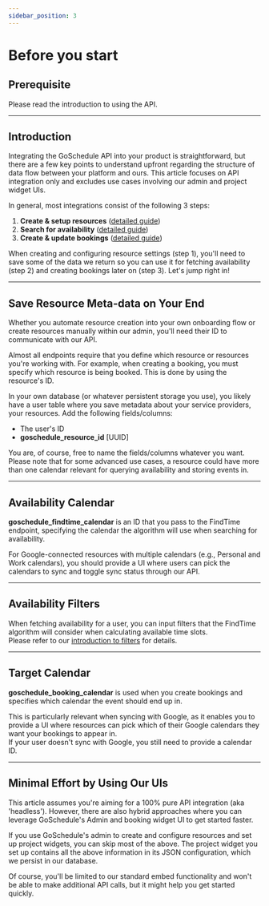 ```yaml
---
sidebar_position: 3
---
```

# Before you start

## Prerequisite

Please read the introduction to using the API.

---

## Introduction

Integrating the GoSchedule API into your product is straightforward, but there are a few key points to understand upfront regarding the structure of data flow between your platform and ours. This article focuses on API integration only and excludes use cases involving our admin and project widget UIs.

In general, most integrations consist of the following 3 steps:

1. **Create & setup resources** ([detailed guide](#))
2. **Search for availability** ([detailed guide](#))
3. **Create & update bookings** ([detailed guide](#))

When creating and configuring resource settings (step 1), you'll need to save some of the data we return so you can use it for fetching availability (step 2) and creating bookings later on (step 3). Let's jump right in!

---

## Save Resource Meta-data on Your End

Whether you automate resource creation into your own onboarding flow or create resources manually within our admin, you'll need their ID to communicate with our API.

Almost all endpoints require that you define which resource or resources you're working with. For example, when creating a booking, you must specify which resource is being booked. This is done by using the resource's ID.

In your own database (or whatever persistent storage you use), you likely have a user table where you save metadata about your service providers, your resources. Add the following fields/columns:

- The user's ID
- **goschedule_resource_id** [UUID]

You are, of course, free to name the fields/columns whatever you want.  
Please note that for some advanced use cases, a resource could have more than one calendar relevant for querying availability and storing events in.

---

## Availability Calendar

**goschedule_findtime_calendar** is an ID that you pass to the FindTime endpoint, specifying the calendar the algorithm will use when searching for availability.

For Google-connected resources with multiple calendars (e.g., Personal and Work calendars), you should provide a UI where users can pick the calendars to sync and toggle sync status through our API.

---

## Availability Filters

When fetching availability for a user, you can input filters that the FindTime algorithm will consider when calculating available time slots.  
Please refer to our [introduction to filters](#) for details.

---

## Target Calendar

**goschedule_booking_calendar** is used when you create bookings and specifies which calendar the event should end up in.

This is particularly relevant when syncing with Google, as it enables you to provide a UI where resources can pick which of their Google calendars they want your bookings to appear in.  
If your user doesn't sync with Google, you still need to provide a calendar ID.

---

## Minimal Effort by Using Our UIs

This article assumes you're aiming for a 100% pure API integration (aka 'headless'). However, there are also hybrid approaches where you can leverage GoSchedule's Admin and booking widget UI to get started faster.

If you use GoSchedule's admin to create and configure resources and set up project widgets, you can skip most of the above. The project widget you set up contains all the above information in its JSON configuration, which we persist in our database.

Of course, you'll be limited to our standard embed functionality and won't be able to make additional API calls, but it might help you get started quickly.
